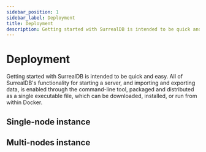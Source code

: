 ```yaml
---
sidebar_position: 1
sidebar_label: Deployment
title: Deployment
description: Getting started with SurrealDB is intended to be quick and easy. Follow these tutorials for deploying SurrealDB in different environments.
---
```





# Deployment

Getting started with SurrealDB is intended to be quick and easy. All of SurrealDB's functionality for starting a server, and importing and exporting data, is enabled through the command-line tool, packaged and distributed as a single executable file, which can be downloaded, installed, or run from within Docker.

## Single-node instance

<Boxes>
    <IconBox
        title="Fly.io"
        description="Learn how to deploy a single-node instance of SurrealDB on Fly."
        href="/docs/surrealdb/deployment/fly"
        status="available"
        icon={{
          light: LightFly,
          dark: DarkFly,
        }}
    />
    <IconBox
        title="Heroku"
        description="Learn how to deploy a single-node instance of SurrealDB on Heroku."
        href="/docs/surrealdb/deployment/heroku"
        status="coming soon"
        icon={{
          light: LightHeroku,
          dark: DarkHeroku,
        }}
    />
    <IconBox
        title="Railway"
        description="Learn how to deploy a single-node instance of SurrealDB on Railway."
        href="/docs/surrealdb/deployment/railway"
        status="coming soon"
        icon={{
          light: LightRailway,
          dark: DarkRailway,
        }}
    />
    <IconBox
        title="DigitalOcean"
        description="Learn how to deploy a single-node instance of SurrealDB on DigitalOcean."
        href="/docs/surrealdb/deployment/digitalocean"
        status="coming soon"
        icon={{
          light: LightDigitalOcean,
          dark: DarkDigitalOcean,
        }}
    />
</Boxes>

## Multi-nodes instance

<Boxes>
    <IconBox
        title="Kubernetes"
        description="Learn how to deploy a multi-node instance of SurrealDB on Kubernetes."
        href="/docs/surrealdb/deployment/kubernetes"
        status="available"
        icon={{
          light: LightKubernetes,
          dark: DarkKubernetes,
        }}
    />
    <IconBox
        title="Google EKS"
        description="Learn how to deploy a multi-node instance of SurrealDB on Google Cloud Platform."
        href="/docs/surrealdb/deployment/google"
        status="available"
        icon={{
          light: LightGoogle,
          dark: DarkGoogle,
        }}
    />
    <IconBox
        title="Amazon EKS"
        description="Learn how to deploy a multi-node instance of SurrealDB on Amazon Web Services."
        href="/docs/surrealdb/deployment/amazon"
        status="available"
        icon={{
          light: LightAmazon,
          dark: DarkAmazon,
        }}
    />
    <IconBox
        title="Azure AKS"
        description="Learn how to deploy a multi-node instance of SurrealDB on Microsoft Azure."
        href="/docs/surrealdb/deployment/azure"
        status="available"
        icon={{
          light: LightAzure,
          dark: DarkAzure,
        }}
    />
</Boxes>
